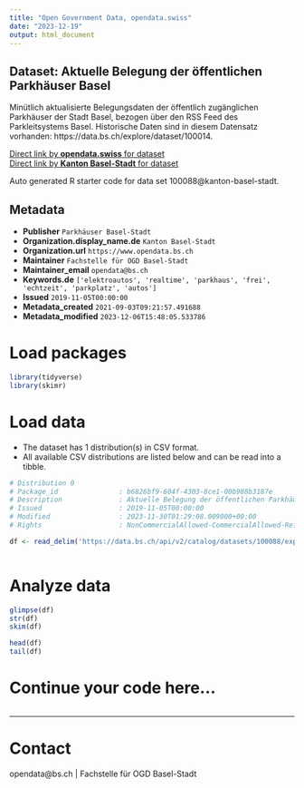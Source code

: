 ```yaml
---
title: "Open Government Data, opendata.swiss"
date: "2023-12-19"
output: html_document
---
```


## Dataset: Aktuelle Belegung der öffentlichen Parkhäuser Basel

Minütlich aktualisierte Belegungsdaten der öffentlich zugänglichen Parkhäuser der Stadt Basel, bezogen über den RSS Feed des Parkleitsystems Basel.
Historische Daten sind in diesem Datensatz vorhanden: https://data.bs.ch/explore/dataset/100014. 

[Direct link by **opendata.swiss** for dataset](https://opendata.swiss/de/dataset/aktuelle-belegung-der-offentlichen-parkhauser-basel)<br>
[Direct link by **Kanton Basel-Stadt** for dataset](https://data.bs.ch/explore/dataset/100088/)

Auto generated R starter code for data set 100088@kanton-basel-stadt.

## Metadata

- **Publisher** `Parkhäuser Basel-Stadt`
- **Organization.display_name.de** `Kanton Basel-Stadt`
- **Organization.url** `https://www.opendata.bs.ch`
- **Maintainer** `Fachstelle für OGD Basel-Stadt`
- **Maintainer_email** `opendata@bs.ch`
- **Keywords.de** `['elektroautos', 'realtime', 'parkhaus', 'frei', 'echtzeit', 'parkplatz', 'autos']`
- **Issued** `2019-11-05T00:00:00`
- **Metadata_created** `2021-09-03T09:21:57.491688`
- **Metadata_modified** `2023-12-06T15:48:05.533786`


# Load packages

```r

library(tidyverse)
library(skimr)

```

# Load data

-   The dataset has 1 distribution(s) in CSV format.
-   All available CSV distributions are listed below and can be read into a tibble.

```r

# Distribution 0
# Package_id               : b6826bf9-604f-4303-8ce1-00b988b3187e
# Description              : Aktuelle Belegung der öffentlichen Parkhäuser Basel (csv)
# Issued                   : 2019-11-05T00:00:00
# Modified                 : 2023-11-30T01:29:08.009000+00:00
# Rights                   : NonCommercialAllowed-CommercialAllowed-ReferenceRequired

df <- read_delim('https://data.bs.ch/api/v2/catalog/datasets/100088/exports/csv')



```

# Analyze data

```r

glimpse(df)
str(df)
skim(df)

head(df)
tail(df)

```

# Continue your code here...

```r

```

------------------------------------------------------------------------

# Contact

opendata@bs.ch | Fachstelle für OGD Basel-Stadt

